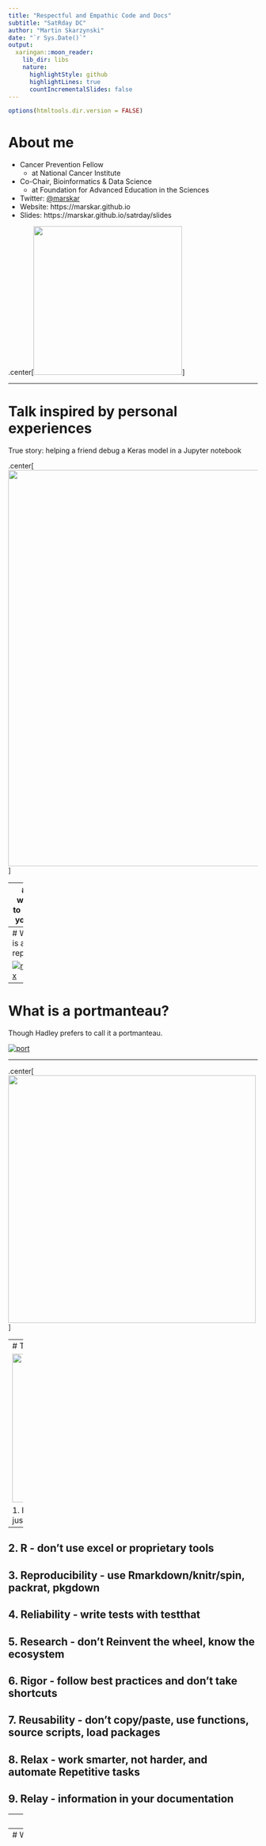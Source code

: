 ```yaml
---
title: "Respectful and Empathic Code and Docs"
subtitle: "SatRday DC"
author: "Martin Skarzynski"
date: "`r Sys.Date()`"
output:
  xaringan::moon_reader:
    lib_dir: libs
    nature:
      highlightStyle: github
      highlightLines: true
      countIncrementalSlides: false
---
```


```r
options(htmltools.dir.version = FALSE)
```

# About me

- Cancer Prevention Fellow 
  - at National Cancer Institute
- Co-Chair, Bioinformatics & Data Science
  - at Foundation for Advanced Education in the Sciences
- Twitter: [@marskar](https://twitter.com/marskar)
- Website: https://marskar.github.io
- Slides: https://marskar.github.io/satrday/slides

.center[<img src='https://pbs.twimg.com/profile_images/1031975007214346245/vp0tsDy5_400x400.jpg' width='300px'></img>]

---

# Talk inspired by personal experiences

True story: helping a friend debug a Keras model in a Jupyter notebook

.center[<img src='nb720.gif' width='800px'></img>]


---
# I want to help you...

but you're not making it easy.

Unleash the Jerry Maguire GIF! (Popularized by Jennifer Bryan)
- [RStudio webinar](https://resources.rstudio.com/webinars/help-me-help-you-creating-reproducible-examples-jenny-bryan)
-  [rOpenSci Community Call 2017](https://speakerdeck.com/jennybc/reprex-help-me-help-you)
- [reprex package docs](https://reprex.tidyverse.org/)

![Jerry Maguire GIF](https://media.giphy.com/media/uRb2p09vY8lEs/giphy.gif) 


---
# What is a reprex?

[![reprex](reprex.png)](https://twitter.com/romain_francois/status/530011023743655936)


---
# What is a portmanteau?

Though Hadley prefers to call it a portmanteau.

[![port](port.png)](https://twitter.com/hadleywickham/status/530168226684993537)

---


.center[<a href="https://twitter.com/DynamicWebPaige/status/1071072962634280960"><img src='punny.png' width='500px'></img></a>]

---
# The 9 Rs of Really Rocking R projects

<a href="https://commons.wikimedia.org/wiki/File:R_logo.svg#/media/File:R_logo.svg"><img src="https://upload.wikimedia.org/wikipedia/commons/thumb/1/1b/R_logo.svg/1200px-R_logo.svg.png" width="300px"></a>

1. Reprexes - in documentation, not just for solving problems!
--

2. R - don't use excel or proprietary tools
--

3. Reproducibility - use Rmarkdown/knitr/spin, packrat, pkgdown
--

4. Reliability - write tests with testthat
--

5. Research - don't Reinvent the wheel, know the ecosystem
--

6. Rigor - follow best practices and don't take shortcuts
--

7. Reusability - don't copy/paste, use functions, source scripts, load packages
--

8. Relax - work smarter, not harder, and automate Repetitive tasks
--

9. Relay - information in your documentation
--

---
# Minimal packages

.center[<a href="https://twitter.com/WeAreRLadies/status/1067861737137823744"><img src='minimal_pkg.png' width='500px'></img></a>]
by [Charlotte Wickham aka CVWickham](https://twitter.com/CVWickham)

---
# Write a package from scratch
by [Hilary Parker aka hspter](https://twitter.com/hspter)

.center[<a href="https://hilaryparker.com/2014/04/29/writing-an-r-package-from-scratch/"><img src='scratch.png' width='800px'></img></a>]

---
# Tools 1: `usethis`

.center[<a href="https://usethis.r-lib.org/"><img src='usethis.png' width='800px'></img></a>]

---
# Tools 2: `testthat`

.center[<a href="https://github.com/r-lib/testthat#testthat-"><img src='testthat.png' width='800px'></img></a>]

---
# Tools 3: `roxygen2` & `devtools`

.center[<a href="https://rawgit.com/rstudio/cheatsheets/master/package-development.pdf"><img src='devtools.png' width='800px'></img></a>]

---
# How to follow-along 1: [Binder](https://mybinder.org/)

.center[<a href="https://mybinder.org/"><img src='https://user-images.githubusercontent.com/1510968/34175153-b8a79162-e4fb-11e7-81fe-c4794bc53442.png' width='800px'></img></a>]

---
# How to follow-along 2: [RStudio Binder](https://github.com/binder-examples/r_with_python#r--python-binder-example)

.center[<a href="https://github.com/marskar/rstudio#introduction-to-rstudio"><img src='rstudio_binder.png' width='800px'></img></a>]


---
# How to follow-along 3: [RStudio Cloud](https://rstudio.cloud/)

.center[<a href="https://rstudio.cloud/"><img src='https://i.ytimg.com/vi/U-pLWJO6-P4/maxresdefault.jpg' width='800px'></img></a>]

---
# How to follow-along 4: [GitHub](https://github.com/)

.center[<a href="https://github.com/"><img src='https://marketplace-cdn.atlassian.com/files/images/cec44feb-0b1b-4fe3-936d-67a51a1fe28e.png' width='800px'></img></a>]

---
# Minimal package demo

.center[<a href="https://github.com/marskar/respect"><img src='demo.png' width='800px'></img></a>]

---
# Minimal package [gist](https://gist.github.com/marskar/ce0e2277733313afb1cc8ccfccab2bb2) 1: [Line 1](https://gist.github.com/marskar/ce0e2277733313afb1cc8ccfccab2bb2#file-setup-r-L1)

```r
#' ---
#' title: "How to set up a project - R script"
#' author: "Martin Skarzynki"
#' date: "`r Sys.Date()`"
#' output:
#'  html_document:
#'    keep_md: true
#' ---
#'
#' # Step 1: Create a package/project
#'
#' ### Install `usethis` if not already installed
if (!require(usethis)) install.packages('usethis')
#'
#' ### Create a new package called `respect`
#'
usethis::create_package('respect')
#'
#' New project will open, copy this script there
```

---
# Minimal package [gist](https://gist.github.com/marskar/ce0e2277733313afb1cc8ccfccab2bb2) 2: [Line 21](https://gist.github.com/marskar/ce0e2277733313afb1cc8ccfccab2bb2#file-setup-r-L21)

```r
#' # Step 2: Set up version control and GitHub
#'
#' ### Set up git
usethis::use_git()
#'
#' Git pane in RStudio is available after a restart
#'
#' Pull and Push are unavailable for now
#'
#' ### Set up git user.name and user.email
#'
usethis::use_git_config(user.name = "Martin Skarzynski", user.email = "myemail@example.com")
usethis::use_git_config()
#' ### Get a GitHub Personal Access Token (PAT)
usethis::browse_github_pat()
#' ### Add the PAT to .Renviron,
#'
#' e.g. GITHUB_PAT=8c70fd8419398999c9ac5bacf3192882193cadf2
#'
usethis::edit_r_environ()
```

---
# Minimal package [gist](https://gist.github.com/marskar/ce0e2277733313afb1cc8ccfccab2bb2) 3: [Line 46](https://gist.github.com/marskar/ce0e2277733313afb1cc8ccfccab2bb2#file-setup-r-L46)

```r
#' ### View DESCRIPTION defaults
usethis::use_description_defaults()
#' ### Edit DESCRIPTION title, name, and description
usethis::use_description(
  fields = list(Title = "Code and Docs that Respect People",
                `Authors@R` = 'person("Martin", "Skarzynski", email = "myemail@example.com", role = c("aut", "cre"))',
                Description = 'This R Package demonstrates examples of best practices. It can save time and make life easier for you, future you, and others.',
                Suggests = 'usethis, testthat, knitr, rmarkdown, devtools'
))
#' ### Add a license, e.g. MIT
usethis::use_mit_license(name = 'Martin Skarzynski')
#' ### Connect to github
usethis::use_github(protocol = 'https')
#' Check github to see your DESCRIPTION there
#'
#' ### Add a readme
usethis::use_readme_md()
```

---
# Minimal package [gist](https://gist.github.com/marskar/ce0e2277733313afb1cc8ccfccab2bb2) 4: [Line 76](https://gist.github.com/marskar/ce0e2277733313afb1cc8ccfccab2bb2#file-setup-r-L76)

```r
#' # Step 3: write r code or move exist scripts to r folder
#'
#' ### create an r script in the r/ folder
usethis::use_r('respect')
#'
#' ### use rstudio shortcut to add roxygen skeleton
#' - windows/linux: ctrl+shift+alt+r
#' - mac: cmd+shift+alt+r
#' - [all shortcuts](https://support.rstudio.com/hc/en-us/articles/200711853-keyboard-shortcuts)
#' fill in @param, @return, and add at least one example under @examples
#'
#' # Step 4: document functions with roxygen2 or devtools
#'
#' ### install `devtools` if not already installed
if (!require(devtools)) install.packages('devtools')
#' ### update namespace and create a `man` directory with an `.rd` file for each function
devtools::document()
```

---
# Minimal package [gist](https://gist.github.com/marskar/ce0e2277733313afb1cc8ccfccab2bb2) 5: [Line 94](https://gist.github.com/marskar/ce0e2277733313afb1cc8ccfccab2bb2#file-setup-r-L94)

```r
#' # Step 5: Create unit tests to make sure your code works
#' ### Install `testhat` if not already installed
if (!require(testthat)) install.packages('testthat')
#' ### Create `testhat` infrastructure
usethis::use_testthat()
#' ### Create a `testhat` unit test
usethis::use_test('respect')
#' ### Run the test suite (ok, it's just one test)
devtools::test()
#'
#' # Step 6: Check if package is ready to share
devtools::check()
```

---
# Minimal package [gist](https://gist.github.com/marskar/ce0e2277733313afb1cc8ccfccab2bb2) 6: [Line 106](https://gist.github.com/marskar/ce0e2277733313afb1cc8ccfccab2bb2#file-setup-r-L106)


If your packages passes the check,
just commit and push to github. 

Finally, install and test your package.

```r
#' ### Test that the package is installable
devtools::install_github('marskar/respect')
library(respect)
#' ### Test that the package works as expected
respect::respect('you')
```

--
```r
> respect::respect('you')
[1] "I respect you"
```

--
Congratulations! You did it!

---

background-image: url("pkg_dev.png")
background-position: center
background-size: contain

#  usethis, testthat, roxygen2 & devtools!



---
# Thanks for listening!


Let's 
- show that we care and respect each other's time
- leverage the great tools awesome people have made
- work and learn out in the open together!

Happy to take questions afterwards! Or just tweet at me!
[![marskar_twitter](marskar.png)](https://twitter.com/marskar)
